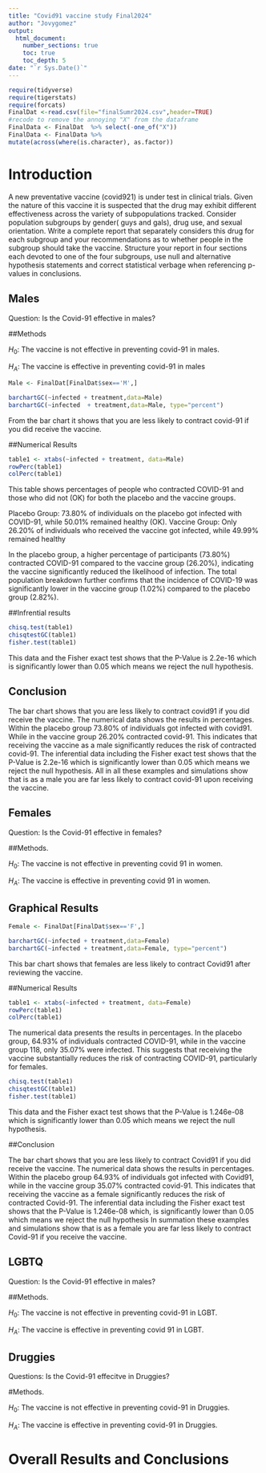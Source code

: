 ```yaml
---
title: "Covid91 vaccine study Final2024"
author: "Jovygomez"
output: 
  html_document:
    number_sections: true
    toc: true
    toc_depth: 5
date: "`r Sys.Date()`" 
---
```


```r
require(tidyverse)
require(tigerstats)
require(forcats)
FinalDat <-read.csv(file="finalSumr2024.csv",header=TRUE)
#recode to remove the annoying "X" from the dataframe
FinalData <- FinalDat  %>% select(-one_of("X"))
FinalData <- FinalData %>%
mutate(across(where(is.character), as.factor))
```

# Introduction

A new  preventative vaccine (covid921) is under test in clinical trials. Given the nature of this vaccine it is suspected that the drug may exhibit different effectiveness across the variety of subpopulations tracked. Consider population subgroups by gender( guys and gals), drug use, and sexual orientation. Write a complete report that separately considers this drug for each subgroup and your recommendations as to whether people in the subgroup should take the vaccine. Structure your report in four sections each devoted to one of the four subgroups, use null and alternative hypothesis statements and correct statistical verbage when referencing p-values in conclusions.


## Males
Question: Is the Covid-91 effective in males? 

##Methods

$H_0$:  The vaccine is not effective in preventing covid-91 in males.

$H_A$:  The vaccine is effective in preventing covid-91 in males 

```r
Male <- FinalDat[FinalDat$sex=='M',]
```


```r
barchartGC(~infected + treatment,data=Male)
barchartGC(~infected  + treatment,data=Male, type="percent")

```

From the bar chart it shows that you are less likely to contract covid-91 if you did receive the vaccine.

##Numerical Results
```r
table1 <- xtabs(~infected + treatment, data=Male)
rowPerc(table1)
colPerc(table1)
```
This table shows percentages of people who contracted COVID-91 and those who did not (OK) for both the placebo and the vaccine groups.  

Placebo Group: 73.80% of individuals on the placebo got infected with COVID-91, while 50.01% remained healthy (OK).
Vaccine Group: Only 26.20% of individuals who received the vaccine got infected, while 49.99% remained healthy  

In the placebo group, a higher percentage of participants (73.80%) contracted COVID-91 compared to the vaccine group (26.20%), indicating the vaccine significantly reduced the likelihood of infection. 
The total population breakdown further confirms that the incidence of COVID-19 was significantly lower in the vaccine group (1.02%) compared to the placebo group (2.82%).

##Infrential results 
```r
chisq.test(table1)
chisqtestGC(table1)
fisher.test(table1)
```

This data and the Fisher exact test shows that the P-Value is 2.2e-16 which is
significantly lower than 0.05 which means we reject the null hypothesis.

## Conclusion

The bar chart shows that you are less likely to contract covid91 if you did
receive the vaccine. The numerical data shows the results in percentages. Within
the placebo group 73.80% of individuals got infected with covid91. While in the
vaccine group 26.20% contracted covid-91. This indicates that receiving the
vaccine as a male significantly reduces the risk of contracted covid-91. The
inferential data including the Fisher exact test shows that the P-Value is
2.2e-16 which is significantly lower than 0.05 which means we reject the null
hypothesis. All in all these examples and simulations show that is as a male you
are far less likely to contract covid-91 upon receiving the vaccine.

## Females
Question: Is the Covid-91 effective in females? 


##Methods. 

$H_0$:  The vaccine is not effective in preventing covid 91 in women.  

$H_A$:  The vaccine is effective in preventing covid 91 in women.  

## Graphical Results 
```r
Female <- FinalDat[FinalDat$sex=='F',]
```


```r
barchartGC(~infected + treatment,data=Female)
barchartGC(~infected + treatment,data=Female, type="percent")

```

This bar chart shows that females are less likely to contract Covid91 after
reviewing the vaccine. 

##Numerical Results 
```r
table1 <- xtabs(~infected + treatment, data=Female)
rowPerc(table1)
colPerc(table1)
```

The numerical data presents the results in percentages. In the placebo group, 64.93% of individuals contracted COVID-91, while in the vaccine group 118, only 35.07% were infected. This suggests that receiving the vaccine substantially reduces the risk of contracting COVID-91, particularly for females.

```r
chisq.test(table1)
chisqtestGC(table1)
fisher.test(table1)
```

This data and the Fisher exact test shows that the P-Value is 1.246e-08 which is
significantly lower than 0.05 which means we reject the null hypothesis. 

##Conclusion

The bar chart shows that you are less likely to contract Covid91 if you did
receive the vaccine. The numerical data shows the results in percentages. 
Within the placebo group 64.93% of individuals got infected with Covid91, while in the
vaccine group 35.07% contracted covid-91. 
This indicates that receiving the vaccine as a female significantly reduces the risk of contracted Covid-91. The inferential data including the Fisher exact test shows that the P-Value is 1.246e-08 which, is significantly lower than 0.05 which means we reject the null hypothesis In summation these examples and simulations show that is as a female you are far less likely to contract Covid-91 if you receive the vaccine.

## LGBTQ
Question: Is the Covid-91 effective in males? 

##Methods. 

$H_0$:  The vaccine is not effective in preventing covid-91 in LGBT.  

$H_A$:  The vaccine is effective in preventing covid 91 in LGBT.  


## Druggies
Questions: Is the Covid-91 effecitve in Druggies? 

#Methods. 

$H_0$:  The vaccine is not effective in preventing covid-91 in Druggies. 

$H_A$:  The vaccine is effective in preventing covid-91 in Druggies.  

# Overall Results and Conclusions